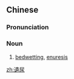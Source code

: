 {{also|遗尿}}
==Chinese==
{{zh-forms|s=遗尿}}

===Pronunciation===
{{zh-pron
|m=yíniào
|c=wai4 niu6
|mn=qz,xm:ûi-liō/zz:ûi-jiō/qz,xm:î-liō/zz:î-jiō
|cat=n
}}

===Noun===
{{zh-noun}}

# [[bedwetting]], [[enuresis]]

[[zh:遺尿]]